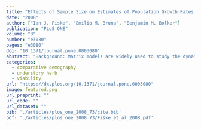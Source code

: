 ```yaml
---
title: "Effects of Sample Size on Estimates of Population Growth Rates Calculated with Matrix Models"
date: "2008"
author: ["Ian J. Fiske", "Emilio M. Bruna", "Benjamin M. Bolker"]
publication: "PLoS ONE"
volume: "3"
number: "e3080"
pages: "e3080"
doi: "10.1371/journal.pone.0003080"
abstract: "Background: Matrix models are widely used to study the dynamics and demography of populations. An important but overlooked issue is how the number of individuals sampled influences estimates of the population growth rate (l) calculated with matrix models. Even unbiased estimates of vital rates do not ensure unbiased estimates of l–Jensen’s Inequality implies that even when the estimates of the vital rates are accurate, small sample sizes lead to biased estimates of l due to increased sampling variance. We investigated if sampling variability and the distribution of sampling effort among size classes lead to biases in estimates of l. Methodology/Principal Findings: Using data from a long-term field study of plant demography, we simulated the effects of sampling variance by drawing vital rates and calculating l for increasingly larger populations drawn from a total population of 3842 plants. We then compared these estimates of l with those based on the entire population and calculated the resulting bias. Finally, we conducted a review of the literature to determine the sample sizes typically used when parameterizing matrix models used to study plant demography. Conclusions/Significance: We found significant bias at small sample sizes when survival was low (survival = 0.5), and that sampling with a more-realistic inverse J-shaped population structure exacerbated this bias. However our simulations also demonstrate that these biases rapidly become negligible with increasing sample sizes or as survival increases. For many of the sample sizes used in demographic studies, matrix models are probably robust to the biases resulting from sampling variance of vital rates. However, this conclusion may depend on the structure of populations or the distribution of sampling effort in ways that are unexplored. We suggest more intensive sampling of populations when individual survival is low and greater sampling of stages with high elasticities."
categories: 
  - comparative demography
  - understory herb
  - viability
url: "https://dx.plos.org/10.1371/journal.pone.0003080"
image: featured.png
url_preprint: ""
url_code: ""
url_dataset: ""
bib: './articles/plos_one_2008_73/cite.bib'
pdf: './articles/plos_one_2008_73/Fiske_et_al_2008.pdf'
---
```

